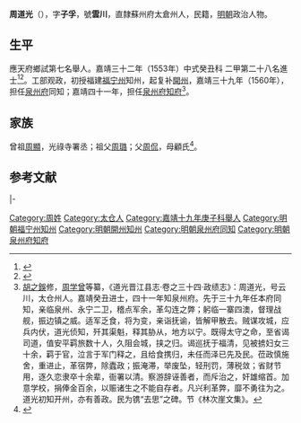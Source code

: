 {{明清人物信息框
| 姓名 = 周道光
| 原名 =
| 圖片名稱= 
| 圖片大小 =
| 圖片說明 = 
| 最高職務 =
| 國家 = 大明 
| 爵位 =
| 籍貫 = 直隸蘇州府太倉州
| 族裔 = 
| 字號 = 字子孚，號雲川
| 諡號 =
| 出生日期 = 癸酉九月十九日生（官年）
| 出生地點 = <!---直隸蘇州府太倉州--->
| 逝世日期 = 卒年不詳 
| 逝世地點 =
| 墓葬 =
| 配偶 = 娶王氏，继娶陶氏
| 親屬 = （兄）周相，（弟）周道充、周道隆，（子）周秉礼、周秉文
| 出身 =
* 嘉靖十九年庚子科舉人
* 嘉靖三十二年癸丑科進士出身
| 經歷 =
| 著作 =  
}}
'''周道光'''（{{bd|？||？|catIdx=}}），字'''子孚'''，號'''雲川'''，直隸蘇州府太倉州人，民籍，[[明朝|明朝]]政治人物。

== 生平 ==
應天府鄉試第七名舉人。嘉靖三十二年（1553年）中式癸丑科<!---會試第七十四名--->二甲第二十八名進士<ref>{{Cite book|title=《皇明贡举考》卷五|author=[[张朝瑞|张朝瑞]]|publisher=《续修四库全书》史部第828册|year=|isbn=|location=|pages=}}</ref><ref>{{Cite book|title=贡举志五种 上|author=鲁小俊，江俊伟著|publisher=武汉大学出版社|year=2009|isbn=978-7-307-07043-1|location=武汉|pages=}}</ref>。工部观政，初授福建[[福宁州|福宁州]]知州，起复补[[開州|開州]]，嘉靖三十九年（1560年），担任[[泉州府|泉州府]]同知；嘉靖四十一年，担任[[泉州府|泉州府]][[知府|知府]]<ref>[[胡之鋘|胡之鋘]]修，[[周学曾|周学曾]]等纂，《道光晋江县志·卷之三十四·政绩志》：周道光，号云川，太仓州人。嘉靖癸丑进士，四十一年知泉州府。先于三十九年任本府同知，亲临泉州、永宁二卫，稽点军余，革勾连之弊；躬临一寨四澳，督理战舰，振边镇之威。适军乏食，将为变，亲诣抚谕，皆解甲散去。贼谋攻城，应兵内伏，道光侦知，歼其渠魁，释其胁从，地方以宁。既得太守之命，至省谒司道，值安平羁旅数十人，久阻会城，挟之归。谒巡抚于福清，见被掳妇女三十余，羁于官，泣言于军门释之，且给食携归，未任而泽已先及民。莅政慎施舍，重进止，革宿弊，除蠹政；振淹滞，举废坠，轻刑罚，薄税敛；省财节用，逐久恋隶卒十余辈，衙署以清。察游辞诬善者，而斥治之，奸雄缩首。加意学校，捐俸金百余，以赈诸生之不能自存者。凡兴利革弊，靡不勇往为之。道光初知开州，亦有善政。民为镌“去思”之碑。节《林次崖文集》。</ref>。

== 家族 ==
曾祖[[周顯|周顯]]，光祿寺署丞；祖父[[周璐|周璐]]；父[[周侃|周侃]]，母顧氏<ref>{{Cite book|title=天一阁藏明代科举录选刊 登科录 点校本|author=龚延明主编|publisher=宁波出版社|year=2016|isbn=978-7-5526-2320-8|location=宁波|pages=|quote=《天一閣藏明代科舉錄選刊.登科錄》之《嘉靖三十二年癸丑科登科錄》}}</ref>。

==参考文献==
{{reflist}}

{{start box}}
{{s-off}}
{{s-before|[[艾儒|艾儒]]}}
{{s-title|明朝泉州府同知|1560年－1562年}}
{{s-after|[[譚維鼎|譚維鼎]]}}
|-
{{succession box|[[孔惟德|孔惟德]]|[[萬慶_(嘉靖進士)|万庆]]|明朝泉州府知府|1562年－1566年}}
{{end box}}

{{嘉靖三十二年癸丑科殿試金榜}}

{{Authority control}}
{{DEFAULTSORT:Zhou周}}
[[Category:周姓|Category:周姓]]
[[Category:太仓人|Category:太仓人]]
[[Category:嘉靖十九年庚子科舉人|Category:嘉靖十九年庚子科舉人]]
[[Category:明朝福宁州知州|Category:明朝福宁州知州]]
[[Category:明朝開州知州|Category:明朝開州知州]]
[[Category:明朝泉州府同知|Category:明朝泉州府同知]]
[[Category:明朝泉州府知府|Category:明朝泉州府知府]]


{{明朝人物小作品}}